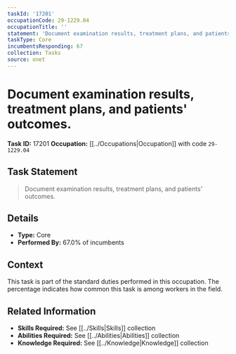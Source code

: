 ```yaml
---
taskId: '17201'
occupationCode: 29-1229.04
occupationTitle: ''
statement: 'Document examination results, treatment plans, and patients'' outcomes.'
taskType: Core
incumbentsResponding: 67
collection: Tasks
source: onet
---
```

# Document examination results, treatment plans, and patients' outcomes.

**Task ID:** 17201
**Occupation:** [[../Occupations|Occupation]] with code `29-1229.04`

## Task Statement

> Document examination results, treatment plans, and patients' outcomes.

## Details

- **Type:** Core
- **Performed By:** 67.0% of incumbents

## Context

This task is part of the standard duties performed in this occupation. The percentage indicates how common this task is among workers in the field.

## Related Information

- **Skills Required:** See [[../Skills|Skills]] collection
- **Abilities Required:** See [[../Abilities|Abilities]] collection
- **Knowledge Required:** See [[../Knowledge|Knowledge]] collection
